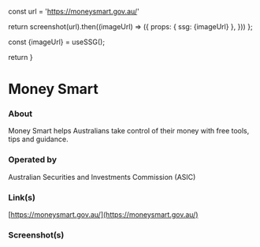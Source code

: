 
const url = 'https://moneysmart.gov.au/'

return screenshot(url).then((imageUrl) => ({
props: { ssg: {imageUrl} },
}))
};

const {imageUrl} = useSSG();

return <ScreenshotImage imageUrl={imageUrl}/>
}

# Money Smart

### About

Money Smart helps Australians take control of their money with free tools, tips and guidance.

### Operated by

Australian Securities and Investments Commission (ASIC)

### Link(s)

[https://moneysmart.gov.au/](https://moneysmart.gov.au/)

### Screenshot(s)

<Screenshot />
